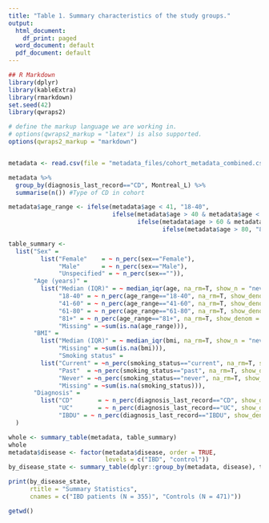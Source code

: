 ```yaml
---
title: "Table 1. Summary characteristics of the study groups."
output:
  html_document:
    df_print: paged
  word_document: default
  pdf_document: default
---
```


```r

## R Markdown
library(dplyr)
library(kableExtra)
library(rmarkdown)
set.seed(42)
library(qwraps2)

# define the markup language we are working in.
# options(qwraps2_markup = "latex") is also supported.
options(qwraps2_markup = "markdown")


metadata <- read.csv(file = "metadata_files/cohort_metadata_combined.csv")

metadata %>% 
  group_by(diagnosis_last_record=="CD", Montreal_L) %>%
  summarise(n()) #Type of CD in cohort

metadata$age_range <- ifelse(metadata$age < 41, "18-40",
                             ifelse(metadata$age > 40 & metadata$age < 61, "41-60", 
                                    ifelse(metadata$age > 60 & metadata$age < 81, "61-80", 
                                           ifelse(metadata$age > 80, "81+", NA))))

table_summary <-
  list("Sex" =
         list("Female"    = ~ n_perc(sex=="Female"),
              "Male"      = ~ n_perc(sex=="Male"),
              "Unspecified" = ~ n_perc(sex=="")),
       "Age (years)" =
         list("Median (IQR)" = ~ median_iqr(age, na_rm=T, show_n = "never"),
              "18-40" = ~ n_perc(age_range=="18-40", na_rm=T, show_denom = "never"),
              "41-60" = ~ n_perc(age_range=="41-60", na_rm=T, show_denom = "never"),
              "61-80" = ~ n_perc(age_range=="61-80", na_rm=T, show_denom = "never"),
              "81+" = ~ n_perc(age_range=="81+", na_rm=T, show_denom = "never"),
              "Missing" = ~sum(is.na(age_range))),
       "BMI" =
         list("Median (IQR)" = ~ median_iqr(bmi, na_rm=T, show_n = "never"),
              "Missing" = ~sum(is.na(bmi))),
              "Smoking status" =
         list("Current" = ~n_perc(smoking_status=="current", na_rm=T, show_denom = "never"),
              "Past"  = ~n_perc(smoking_status=="past", na_rm=T, show_denom = "never"),
              "Never" = ~n_perc(smoking_status=="never", na_rm=T, show_denom = "never"),
              "Missing" = ~sum(is.na(smoking_status))),
       "Diagnosis" =
         list("CD"       = ~ n_perc(diagnosis_last_record=="CD", show_denom = "never"),
              "UC"       = ~ n_perc(diagnosis_last_record=="UC", show_denom = "never"),
              "IBDU" = ~ n_perc(diagnosis_last_record=="IBDU", show_denom = "never"))
  )

whole <- summary_table(metadata, table_summary)
whole
metadata$disease <- factor(metadata$disease, order = TRUE, 
                           levels = c("IBD", "control"))
by_disease_state <- summary_table(dplyr::group_by(metadata, disease), table_summary)  


```



```r
print(by_disease_state,
      rtitle = "Summary Statistics",
      cnames = c("IBD patients (N = 355)", "Controls (N = 471)"))
```

```r
getwd()
```
